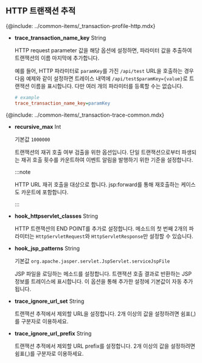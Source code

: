 ## HTTP 트랜잭션 추적

{@include: ../common-items/_transaction-profile-http.mdx}

* **trace_transaction_name_key** <span class='type'>String</span>

  HTTP request parameter 값을 해당 옵션에 설정하면, 파라미터 값을 추출하여 트랜잭션의 이름 마지막에 추가합니다. 
  
  예를 들어, HTTP 파라미터로 `paramKey`를 가진 `/api/test` URL을 호출하는 경우 다음 예제와 같이 설정하면 트레이스 내역에 `/api/test$paramKey={value}`로 트랜잭션 이름을 표시합니다. 다만 여러 개의 파라미터를 등록할 수는 없습니다.

  ```ini title='whatap.conf'
  # example
  trace_transaction_name_key=paramKey
  ```

{@include: ../common-items/_transaction-trace-common.mdx}

* **recursive_max** <span class='type'>Int</span>

  기본값 `1000000`

  트랜잭션의 재귀 호출 여부 검출을 위한 옵션입니다. 단일 트랜잭션으로부터 파생되는 재귀 호출 횟수를 카운트하여 이벤트 알림을 발행하기 위한 기준을 설정합니다.

  :::note

  HTTP URL 재귀 호출을 대상으로 합니다. jsp:forward를 통해 재호출하는 케이스도 카운트에 포함합니다.
  
  :::

* **hook_httpservlet_classes** <span class='type'>String</span>

  HTTP 트랜잭션의 END POINT를 추가로 설정합니다. 메소드의 첫 번째 2개의 파라미터는 `HttpServletRequest`와 `HttpServletResponse`만 설정할 수 있습니다.

* **hook_jsp_patterns** <span class='type'>String</span>

  기본값 `org.apache.jasper.servlet.JspServlet.serviceJspFile`

  JSP 파일을 로딩하는 메소드를 설정합니다. 트랜잭션 호출 결과로 반환하는 JSP 정보를 트레이스에 표시합니다. 이 옵션을 통해 추가한 설정에 기본값이 자동 추가됩니다.

* **trace_ignore_url_set** <span class='type'>String</span>

  트랜잭션 추적에서 제외할 URL을 설정합니다. 2개 이상의 값을 설정하려면 쉼표(,)를 구분자로 이용하세요.

* **trace_ignore_url_prefix** <span class='type'>String</span>

  트랜잭션 추적에서 제외할 URL prefix를 설정합니다. 2개 이상의 값을 설정하려면 쉼표(,)를 구분자로 이용하세요.